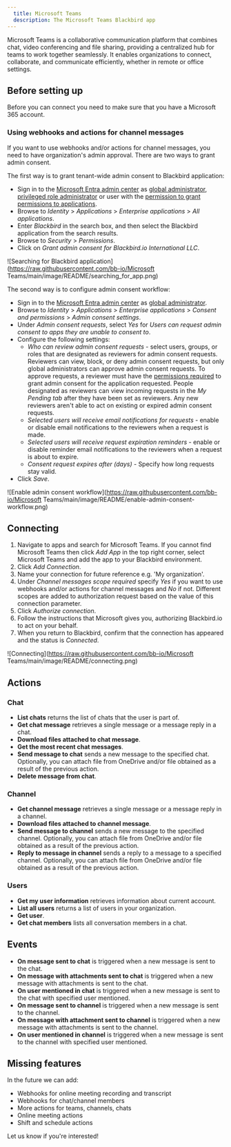 ```yaml
---
  title: Microsoft Teams
  description: The Microsoft Teams Blackbird app
---
```


<LinkCard title="View on Github" target="_blank" href="https://github.com/bb-io/MicrosoftTeams" icon="github" />

Microsoft Teams is a collaborative communication platform that combines chat, video conferencing and file sharing, providing a centralized hub for teams to work together seamlessly. It enables organizations to connect, collaborate, and communicate efficiently, whether in remote or office settings.

## Before setting up

Before you can connect you need to make sure that you have a Microsoft 365 account. 

### Using webhooks and actions for channel messages

If you want to use webhooks and/or actions for channel messages, you need to have organization's admin approval. There are two ways to grant admin consent. 

The first way is to grant tenant-wide admin consent to Blackbird application: 

- Sign in to the [Microsoft Entra admin center](https://entra.microsoft.com/) as [global administrator](https://learn.microsoft.com/en-us/azure/active-directory/roles/permissions-reference#global-administrator), [privileged role administrator](https://learn.microsoft.com/en-us/azure/active-directory/roles/permissions-reference#privileged-role-administrator) or user with the [permission to grant permissions to applications](https://learn.microsoft.com/en-us/azure/active-directory/roles/custom-consent-permissions). 
- Browse to _Identity_ > _Applications_ > _Enterprise applications_ > _All applications_.
- Enter _Blackbird_ in the search box, and then select the Blackbird application from the search results.
- Browse to _Security_ > _Permissions_.
- Click on _Grant admin consent for Blackbird.io International LLC_.

![Searching for Blackbird application](https://raw.githubusercontent.com/bb-io/Microsoft Teams/main/image/README/searching_for_app.png)

The second way is to configure admin consent workflow:

- Sign in to the [Microsoft Entra admin center](https://entra.microsoft.com/) as [global administrator](https://learn.microsoft.com/en-us/azure/active-directory/roles/permissions-reference#global-administrator).
- Browse to _Identity_ > _Applications_ > _Enterprise applications_ > _Consent and permissions_ > _Admin consent settings_.
- Under _Admin consent requests_, select _Yes_ for _Users can request admin consent to apps they are unable to consent to_.
- Configure the following settings:
    * _Who can review admin consent requests_ - select users, groups, or roles that are designated as reviewers for admin consent requests. Reviewers can view, block, or deny admin consent requests, but only global administrators can approve admin consent requests. To approve requests, a reviewer must have the [permissions required](https://learn.microsoft.com/en-us/azure/active-directory/roles/custom-consent-permissions) to grant admin consent for the application requested. People designated as reviewers can view incoming requests in the _My Pending tab_ after they have been set as reviewers. Any new reviewers aren't able to act on existing or expired admin consent requests. 
    * _Selected users will receive email notifications for requests_ - enable or disable email notifications to the reviewers when a request is made.
    * _Selected users will receive request expiration reminders_ - enable or disable reminder email notifications to the reviewers when a request is about to expire.
    * _Consent request expires after (days)_ - Specify how long requests stay valid.
- Click _Save_. 

![Enable admin consent workflow](https://raw.githubusercontent.com/bb-io/Microsoft Teams/main/image/README/enable-admin-consent-workflow.png)

## Connecting

1. Navigate to apps and search for Microsoft Teams. If you cannot find Microsoft Teams then click _Add App_ in the top right corner, select Microsoft Teams and add the app to your Blackbird environment.
2. Click _Add Connection_.
3. Name your connection for future reference e.g. 'My organization'.
4. Under _Channel messages scope required_ specify _Yes_ if you want to use webhooks and/or actions for channel messages and _No_ if not. Different scopes are added to authorization request based on the value of this connection parameter.
5. Click _Authorize connection_.
6. Follow the instructions that Microsoft gives you, authorizing Blackbird.io to act on your behalf.
7. When you return to Blackbird, confirm that the connection has appeared and the status is _Connected_.

![Connecting](https://raw.githubusercontent.com/bb-io/Microsoft Teams/main/image/README/connecting.png)

## Actions

### Chat

- **List chats** returns the list of chats that the user is part of.
- **Get chat message** retrieves a single message or a message reply in a chat.
- **Download files attached to chat message**.
- **Get the most recent chat messages**.
- **Send message to chat** sends a new message to the specified chat. Optionally, you can attach file from OneDrive and/or file obtained as a result of the previous action.
- **Delete message from chat**.

### Channel

- **Get channel message** retrieves a single message or a message reply in a channel.
- **Download files attached to channel message**.
- **Send message to channel** sends a new message to the specified channel. Optionally, you can attach file from OneDrive and/or file obtained as a result of the previous action.
- **Reply to message in channel** sends a reply to a message to a specified channel. Optionally, you can attach file from OneDrive and/or file obtained as a result of the previous action.

### Users

- **Get my user information** retrieves information about current account.
- **List all users** returns a list of users in your organization.
- **Get user**.
- **Get chat members** lists all conversation members in a chat.

## Events

- **On message sent to chat** is triggered when a new message is sent to the chat.
- **On message with attachments sent to chat** is triggered when a new message with attachments is sent to the chat.
- **On user mentioned in chat** is triggered when a new message is sent to the chat with specified user mentioned.
- **On message sent to channel** is triggered when a new message is sent to the channel.
- **On message with attachment sent to channel** is triggered when a new message with attachments is sent to the channel.
- **On user mentioned in channel** is triggered when a new message is sent to the channel with specified user mentioned.

## Missing features

In the future we can add:

- Webhooks for online meeting recording and transcript 
- Webhooks for chat/channel members
- More actions for teams, channels, chats
- Online meeting actions
- Shift and schedule actions

Let us know if you're interested!

